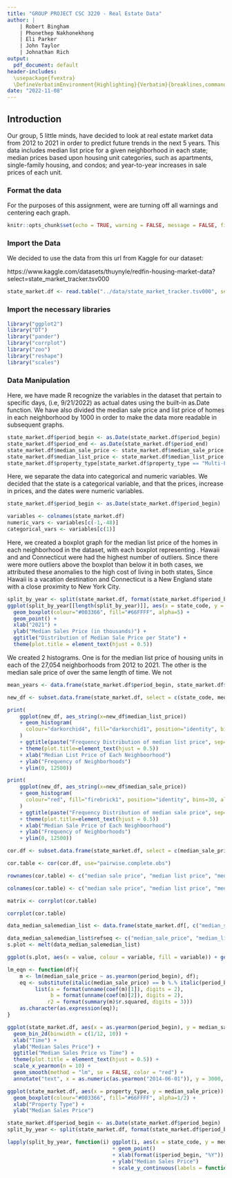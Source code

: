 ```yaml
---
title: "GROUP PROJECT CSC 3220 - Real Estate Data"
author: |
    | Robert Bingham
    | Phonethep Nakhonekhong
    | Eli Parker
    | John Taylor
    | Johnathan Rich
output:
  pdf_document: default
header-includes:
  \usepackage{fvextra}
  \DefineVerbatimEnvironment{Highlighting}{Verbatim}{breaklines,commandchars=\\\{\}}
date: "2022-11-08"
---
```


## Introduction

Our group, 5 little minds, have decided to look at real estate market data from 2012 to 2021 in order to predict future trends in the next 5 years. This data includes median list price for a given neighborhood in each state; median prices based upon housing unit categories, such as apartments, single-family housing, and condos; and year-to-year increases in sale prices of each unit.

### Format the data

For the purposes of this assignment, were are turning off all warnings and centering each graph.

```r
knitr::opts_chunk$set(echo = TRUE, warning = FALSE, message = FALSE, fig.align = 'center')
```

### Import the Data

We decided to use the data from this url from Kaggle for our dataset:

https://www.kaggle.com/datasets/thuynyle/redfin-housing-market-data?select=state_market_tracker.tsv000

```r
state_market.df <- read.table("../data/state_market_tracker.tsv000", sep = '\t', header = TRUE)
```

### Import the necessary libraries

```r
library("ggplot2")
library("DT")
library("pander")
library("corrplot")
library("zoo")
library("reshape")
library("scales")
```

### Data Manipulation

Here, we have made R recognize  the variables in the dataset that pertain to specific days, (i.e, 9/21/2022) as actual dates using the built-in as.Date function. We have also divided the median sale price and list price of homes in each neighborhood by 1000 in order to  make the data more readable in subsequent graphs.

```r
state_market.df$period_begin <- as.Date(state_market.df$period_begin)
state_market.df$period_end <- as.Date(state_market.df$period_end)
state_market.df$median_sale_price <- state_market.df$median_sale_price / 1000
state_market.df$median_list_price <- state_market.df$median_list_price / 1000
state_market.df$property_type[state_market.df$property_type == "Multi-Family (2-4 Unit)"] <- "Multi-Family"
```

Here, we separate the data into categorical and numeric variables. We decided that the state is a categorical variable, and that the prices, increase in prices, and the dates were numeric variables.

```r
state_market.df$period_begin <- as.Date(state_market.df$period_begin)

variables <- colnames(state_market.df)
numeric_vars <- variables[c(-1,-48)]
categorical_vars <- variables[c(1)]
```

Here, we created a boxplot graph for the median list price of the homes in each neighborhood in the dataset, with each boxplot representing . Hawaii and and Connecticut were had the highest number of outliers. Since there were more outliers above the boxplot than below it in both cases, we attributed these anomalies to the high cost of living in both states, Since Hawaii is a vacation destination and Connecticut is a New England state with a close proximity to New York City.

```r
split_by_year <- split(state_market.df, format(state_market.df$period_begin, "%Y"))
ggplot(split_by_year[[length(split_by_year)]], aes(x = state_code, y = median_sale_price, color=median_sale_price)) +
  geom_boxplot(colour="#003366", fill="#66FFFF", alpha=5) +
  geom_point() +
  xlab("2021") +
  ylab("Median Sales Price (in thousands)") +
  ggtitle("Distribution of Median Sale Price per State") +
  theme(plot.title = element_text(hjust = 0.5))
```
\newpage

We created 2 histograms. One is for the median list price of housing units in each of the 27,054 neighborhoods from 2012 to 2021. The other is the median sale price of  over the same length of time. We not

```r
mean_years <- data.frame(state_market.df$period_begin, state_market.df$median_sale_price_yoy, state_market.df$state)

new_df <- subset.data.frame(state_market.df, select = c(state_code, median_list_price, median_sale_price),  drop = FALSE)

print(
    ggplot(new_df, aes_string(x=new_df$median_list_price))
    + geom_histogram(
      colour="darkorchid4", fill="darkorchid1", position="identity", bins=30, alpha=0.2
    )
    + ggtitle(paste("Frequency Distribution of median list price", sep=""))
    + theme(plot.title=element_text(hjust = 0.5))
    + xlab("Median List Price of Each Neighboorhood")
    + ylab("Frequency of Neighborhoods")
    + ylim(0, 12500))
```



```r
print(
    ggplot(new_df, aes_string(x=new_df$median_sale_price))
    + geom_histogram(
      colour="red", fill="firebrick1", position="identity", bins=30, alpha=0.2
    )
    + ggtitle(paste("Frequency Distribution of median sale price", sep=""))
    + theme(plot.title=element_text(hjust = 0.5))
    + xlab("Median Sale Price of Each Neighboorhood")
    + ylab("Frequency of Neighborhoods")
    + ylim(0, 12500))
```



```r
cor.df <- subset.data.frame(state_market.df, select = c(median_sale_price, median_list_price, median_sale_price_yoy, median_list_price_yoy, median_ppsf, median_list_ppsf, homes_sold_yoy, pending_sales_yoy, new_listings_yoy, inventory_yoy),  drop = FALSE)

cor.table <- cor(cor.df, use="pairwise.complete.obs")

rownames(cor.table) <- c("median sale price", "median list price", "median sale price year-on-year", "median list price year-on-year", "median sale ppsf", "median list ppsf", "homes sold year-old-year", "pending sales year-on-year", "new listings year-on-year", "inventory year-on-year")

colnames(cor.table) <- c("median sale price", "median list price", "median sale price year-on-year", "median list price year-on-year", "median sale ppsf", "median list ppsf", "homes sold year-old-year", "pending sales year-on-year", "new listings year-on-year", "inventory year-on-year")

matrix <- corrplot(cor.table)

corrplot(cor.table)
```


```r
data_median_salemedian_list <- data.frame(state_market.df[, c("median_sale_price", "median_list_price")])

data_median_salemedian_list$refseq <- c("median_sale_price", "median_list_price")
s.plot <- melt(data_median_salemedian_list)

ggplot(s.plot, aes(x = value, colour = variable, fill = variable)) + geom_density(alpha = 0.1)

```

```r
lm_eqn <- function(df){
    m <- lm(median_sale_price ~ as.yearmon(period_begin), df);
    eq <- substitute(italic(median_sale_price) == b %.% italic(period_begin) + a*","~~italic(r)^2~"="~r2, 
         list(a = format(unname(coef(m)[1]), digits = 2),
              b = format(unname(coef(m)[2]), digits = 2),
             r2 = format(summary(m)$r.squared, digits = 3)))
    as.character(as.expression(eq));
}

ggplot(state_market.df, aes(x = as.yearmon(period_begin), y = median_sale_price)) +
  geom_bin_2d(binwidth = c(1/12, 10)) +
  xlab("Time") +
  ylab("Median Sales Price") +
  ggtitle("Median Sales Price vs Time") +
  theme(plot.title = element_text(hjust = 0.5)) +
  scale_x_yearmon(n = 10) +
  geom_smooth(method = "lm", se = FALSE, color = "red") +
  annotate("text", x = as.numeric(as.yearmon("2014-06-01")), y = 3000, parse = TRUE, label = lm_eqn(state_market.df))
```

```r
ggplot(state_market.df, aes(x = property_type, y = median_sale_price)) +
  geom_boxplot(colour="#003366", fill="#66FFFF", alpha=1/2) +
  xlab("Property Type") +
  ylab("Median Sales Price")
```

```r
state_market.df$period_begin <- as.Date(state_market.df$period_begin)
split_by_year <- split(state_market.df, format(state_market.df$period_begin, "%Y"))

lapply(split_by_year, function(i) ggplot(i, aes(x = state_code, y = median_sale_price))
                                  + geom_point() 
                                  + xlab(format(i$period_begin, "%Y"))
                                  + ylab("Median Sales Price")
                                  + scale_y_continuous(labels = function(x) format(x, scientific = TRUE)))
```
